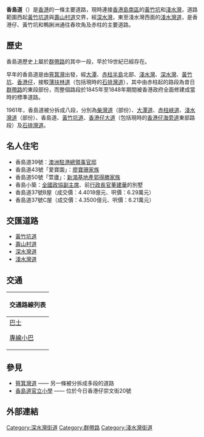 {{Infobox Hong Kong Road
|中文街道名稱 = 香島道
|英文街道名稱 = Island Road
|圖片         = HK 南區 Southern District 深水灣 Deep Water Bay 香島道 Road January 2019 SSG.jpg
|圖片寬度     = 290px
|圖片說明     = 香島道
|路段總長度   = 2
|車速限制     = 50
|行車線數量   = 雙線來回
|所在地區     = [[香港島|香港島]][[深水灣|深水灣]]
|起點         = [[南區_(香港)|南區]][[壽臣山|壽臣山]]<br/>[[黃竹坑道|黃竹坑道]]／[[壽山村道|壽山村道]]
|終點         = [[南區_(香港)|南區]][[淺水灣|淺水灣]]<br/>[[淺水灣道|淺水灣道]]
|通車日期     = [[香港開埠|香港開埠]]已前存在（早於1840年）
}}
'''香島道'''（{{lang-en|Island Road}}）是[[香港|香港]]的一條主要道路，現時連接[[香港島|香港島]][[南區_(香港)|南區]]的[[黃竹坑|黃竹坑]]和[[淺水灣|淺水灣]]，道路範圍西起[[黃竹坑道|黃竹坑道]]與[[壽山村道|壽山村道]]交界，經[[深水灣|深水灣]]，東至淺水灣西面的[[淺水灣道|淺水灣道]]，是香港仔、黃竹坑和鴨脷洲通往舂坎角及赤柱的主要道路。

== 歷史 ==
香島道歷史上屬於[[阿群帶路圖|群帶路]]的其中一段，早於19世紀已經存在。

早年的香島道是由[[筲箕灣|筲箕灣]]出發，經[[大潭_(香港)|大潭]]、[[赤柱半島|赤柱半島]]北部、[[淺水灣|淺水灣]]、[[深水灣|深水灣]]、[[黃竹坑|黃竹坑]]、[[香港仔|香港仔]]，接駁[[薄扶林道|薄扶林道]]（包括現時的[[石排灣道|石排灣道]]），其中由赤柱起的路段為昔日[[群帶路|群帶路]]的東段部份，而整個路段於1845年至1848年期間被香港政府全面修建成當時的標準道路。

1961年，香島道被分拆成八段，分別為[[柴灣道|柴灣道]]（部份）、[[大潭道|大潭道]]、[[赤柱峽道|赤柱峽道]]、[[淺水灣道|淺水灣道]]（部份）、香島道、[[黃竹坑道|黃竹坑道]]、[[香港仔大道|香港仔大道]]（包括現時的[[香港仔海旁道|香港仔海旁道]]東部路段）及[[石排灣道|石排灣道]]。

== 名人住宅 ==
* 香島道39號：[[澳洲駐香港及澳門總領事館|澳洲駐港總領事]][[官邸|官邸]]
* 香島道43號「愛寶園」：[[廖寶珊家族|廖寶珊家族]]
* 香島道50號「萱廬」：[[新鴻基地產|新鴻基地產]][[郭得勝家族|郭得勝家族]]
* 香島小築：[[全國政協副主席|全國政協副主席]]、前[[香港特別行政區行政長官|行政長官]][[董建華|董建華]]的別墅
*香島道37號B屋（成交價：4.4018億元、呎價：6.29萬元）
*香島道37號C屋（成交價：4.3500億元、呎價：6.21萬元）

==交匯道路==
*[[黃竹坑道|黃竹坑道]]
*[[壽山村道|壽山村道]]
*[[深水灣道|深水灣道]]
*[[淺水灣道|淺水灣道]]

==交通==
{| class="mw-collapsible mw-collapsed wikitable" style="margin: 0 auto; width: auto;" 
! 交通路線列表
|-
|
;[[香港巴士|巴士]]
{{港島巴士簡單列表|6A|6X|65|73|260}}
{{過海隧道巴士簡單列表|973}}
;[[香港小型巴士|專線小巴]]
{{港島專線小巴簡單列表|40|52}}
|}

==參見==
* [[筲箕灣道|筲箕灣道]] —— 另一條被分拆成多段的道路
* [[香島道官立小學|香島道官立小學]] —— 位於今日香港仔崇文街20號

==外部連結==
{{commonscat-inline|Island Road, Hong Kong}}

[[Category:深水灣街道|Category:深水灣街道]]
[[Category:群帶路|Category:群帶路]]
[[Category:淺水灣街道|Category:淺水灣街道]]